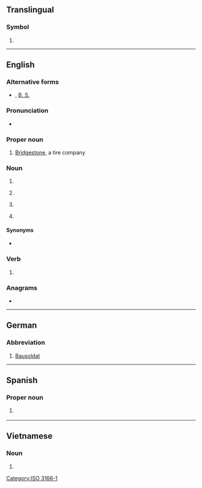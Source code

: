 {{also|.bs|b's|B's|bs|Bs|BS|␈|฿s|฿'s}}
==Translingual==

===Symbol===
{{head|mul|symbol}}

# {{n-g|The [[ISO]] 3166-1 two-letter (alpha-2) code for [[Bahamas]].}}

[[Category:ISO 3166-1]]

----

==English==

===Alternative forms===
* {{l|en|B.S.}}, [[B. S.]]

===Pronunciation===
* {{audio|en|En-au-BS.ogg|Audio (AU)}}

===Proper noun===
{{en-proper noun}}

# {{lb|en|automotive}} [[w:Bridgestone|Bridgestone]], a tire company

===Noun===
{{en-noun}}

# {{abbreviation of|en|Bachelor of Science}}
# {{lb|en|baseball}} {{abbreviation of|en|[[blown save]]s}}
# {{lb|en|accounting}} {{abbreviation of|en|balance sheet}}
# {{lb|en|slang|euphemism}} {{abbreviation of|en|bullshit}}

====Synonyms====
* {{sense|Bachelor of Science}} {{l|en|BSc}}

===Verb===
{{en-verb|es}}

# {{euphemistic form of|en|bullshit}}

===Anagrams===
* {{anagrams|en|a=bs|SB|s/b|sb}}

----

==German==

===Abbreviation===
{{head|de|abbreviation}}

# [[Bausoldat]]

----

==Spanish==

===Proper noun===
{{es-proper noun|f}}

# {{lb|es|Mexico}} {{initialism of|es|Baja California Sur}}

----

==Vietnamese==

===Noun===
{{vi-noun}}

# {{abbreviation of|vi|bác sĩ}}